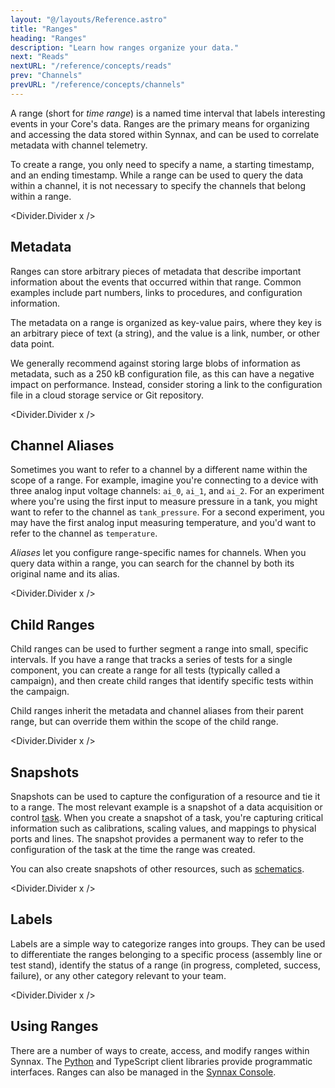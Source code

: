 ```yaml
---
layout: "@/layouts/Reference.astro"
title: "Ranges"
heading: "Ranges"
description: "Learn how ranges organize your data."
next: "Reads"
nextURL: "/reference/concepts/reads"
prev: "Channels"
prevURL: "/reference/concepts/channels"
---
```



A range (short for _time range_) is a named time interval that labels interesting events
in your Core's data. Ranges are the primary means for organizing and accessing the data
stored within Synnax, and can be used to correlate metadata with channel telemetry.

To create a range, you only need to specify a name, a starting timestamp, and an ending
timestamp. While a range can be used to query the data within a channel, it is not
necessary to specify the channels that belong within a range.

<Divider.Divider x />

## Metadata

Ranges can store arbitrary pieces of metadata that describe important information about
the events that occurred within that range. Common examples include part numbers, links
to procedures, and configuration information.

The metadata on a range is organized as key-value pairs, where they key is an arbitrary
piece of text (a string), and the value is a link, number, or other data point.

We generally recommend against storing large blobs of information as metadata, such as a
250 kB configuration file, as this can have a negative impact on performance. Instead,
consider storing a link to the configuration file in a cloud storage service or Git
repository.

<Divider.Divider x />

## Channel Aliases

Sometimes you want to refer to a channel by a different name within the scope of a
range. For example, imagine you're connecting to a device with three analog input
voltage channels: `ai_0`, `ai_1`, and `ai_2`. For an experiment where you're using the
first input to measure pressure in a tank, you might want to refer to the channel as
`tank_pressure`. For a second experiment, you may have the first analog input measuring
temperature, and you'd want to refer to the channel as `temperature`.

_Aliases_ let you configure range-specific names for channels. When you query data
within a range, you can search for the channel by both its original name and its alias.

<Divider.Divider x />

## Child Ranges

Child ranges can be used to further segment a range into small, specific intervals. If
you have a range that tracks a series of tests for a single component, you can create a
range for all tests (typically called a campaign), and then create child ranges that
identify specific tests within the campaign.

Child ranges inherit the metadata and channel aliases from their parent range, but can
override them within the scope of the child range.

<Divider.Divider x />

## Snapshots

Snapshots can be used to capture the configuration of a resource and tie it to a range.
The most relevant example is a snapshot of a data acquisition or control
[task](/reference/driver). When you create a snapshot of a task, you're capturing
critical information such as calibrations, scaling values, and mappings to physical
ports and lines. The snapshot provides a permanent way to refer to the configuration of
the task at the time the range was created.

You can also create snapshots of other resources, such as
[schematics](/reference/console/schematics).

<Divider.Divider x />

## Labels

Labels are a simple way to categorize ranges into groups. They can be used to
differentiate the ranges belonging to a specific process (assembly line or test stand),
identify the status of a range (in progress, completed, success, failure), or any other
category relevant to your team.

<Divider.Divider x />

## Using Ranges

There are a number of ways to create, access, and modify ranges within Synnax. The
[Python](/reference/python-client/ranges) and TypeScript client libraries provide
programmatic interfaces. Ranges can also be managed in the
[Synnax Console](/reference/console/ranges).
